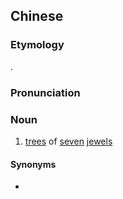 {{also|宝树}}
==Chinese==
{{zh-forms|s=宝树}}

===Etymology===
{{calque|zh|sa|रत्नवृक्ष}}.

===Pronunciation===
{{zh-pron
|m=bǎoshù
|c=bou2 syu6
|cat=n
}}

===Noun===
{{zh-noun}}

# {{lb|zh|Buddhism}} [[tree]]s of [[seven]] [[jewel]]s

====Synonyms====
* {{zh-l|七寶樹}}